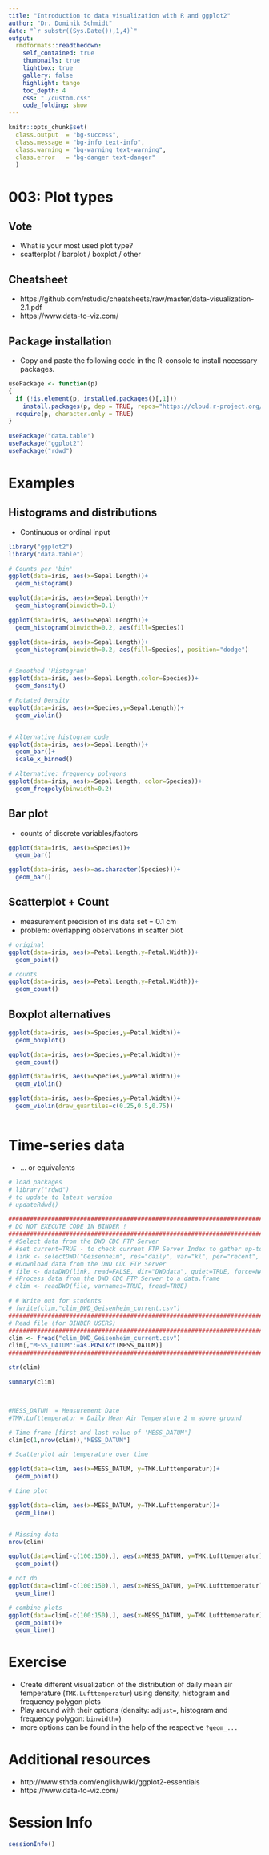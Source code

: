 ```yaml
---
title: "Introduction to data visualization with R and ggplot2"
author: "Dr. Dominik Schmidt"
date: "`r substr((Sys.Date()),1,4)`"
output:
  rmdformats::readthedown:
    self_contained: true
    thumbnails: true
    lightbox: true
    gallery: false
    highlight: tango
    toc_depth: 4    
    css: "./custom.css"     
    code_folding: show
---
```

```r

knitr::opts_chunk$set(
  class.output  = "bg-success",
  class.message = "bg-info text-info",
  class.warning = "bg-warning text-warning",
  class.error   = "bg-danger text-danger"
  )
```


# 003: Plot types


## Vote

- What is your most used plot type?
- scatterplot / barplot /  boxplot / other


## Cheatsheet 

- https://github.com/rstudio/cheatsheets/raw/master/data-visualization-2.1.pdf
- https://www.data-to-viz.com/



## Package installation

- Copy and paste the following code in the R-console to install necessary packages.


```r

usePackage <- function(p)   
{ 
  if (!is.element(p, installed.packages()[,1])) 
    install.packages(p, dep = TRUE, repos="https://cloud.r-project.org/", lib=.libPaths()[1]) 
  require(p, character.only = TRUE) 
} 
  
usePackage("data.table")
usePackage("ggplot2")
usePackage("rdwd")

```


# Examples

## Histograms and distributions 

- Continuous or ordinal input 

```r
library("ggplot2")
library("data.table")

# Counts per 'bin' 
ggplot(data=iris, aes(x=Sepal.Length))+
  geom_histogram()

ggplot(data=iris, aes(x=Sepal.Length))+
  geom_histogram(binwidth=0.1)

ggplot(data=iris, aes(x=Sepal.Length))+
  geom_histogram(binwidth=0.2, aes(fill=Species))

ggplot(data=iris, aes(x=Sepal.Length))+
  geom_histogram(binwidth=0.2, aes(fill=Species), position="dodge")


# Smoothed 'Histogram'
ggplot(data=iris, aes(x=Sepal.Length,color=Species))+
  geom_density()

# Rotated Density
ggplot(data=iris, aes(x=Species,y=Sepal.Length))+
  geom_violin()


# Alternative histogram code
ggplot(data=iris, aes(x=Sepal.Length))+
  geom_bar()+
  scale_x_binned()

# Alternative: frequency polygons
ggplot(data=iris, aes(x=Sepal.Length, color=Species))+
  geom_freqpoly(binwidth=0.2)


```


## Bar plot

- counts of discrete variables/factors

```r

ggplot(data=iris, aes(x=Species))+
  geom_bar()

ggplot(data=iris, aes(x=as.character(Species)))+
  geom_bar()

```


## Scatterplot + Count

- measurement precision of iris data set = 0.1 cm
- problem: overlapping observations in scatter plot

```r

# original
ggplot(data=iris, aes(x=Petal.Length,y=Petal.Width))+
  geom_point()

# counts
ggplot(data=iris, aes(x=Petal.Length,y=Petal.Width))+
  geom_count()


```


## Boxplot alternatives

```r

ggplot(data=iris, aes(x=Species,y=Petal.Width))+
  geom_boxplot()

ggplot(data=iris, aes(x=Species,y=Petal.Width))+
  geom_count()

ggplot(data=iris, aes(x=Species,y=Petal.Width))+
  geom_violin()

ggplot(data=iris, aes(x=Species,y=Petal.Width))+
  geom_violin(draw_quantiles=c(0.25,0.5,0.75))



```


# Time-series data

- ... or equivalents



```r

# load packages
# library("rdwd")
# to update to latest version
# updateRdwd() 

##########################################################################################
# DO NOT EXECUTE CODE IN BINDER !
##########################################################################################
# #Select data from the DWD CDC FTP Server
# #set current=TRUE - to check current FTP Server Index to gather up-to-date file information
# link <- selectDWD("Geisenheim", res="daily", var="kl", per="recent", current=FALSE)
# #Download data from the DWD CDC FTP Server
# file <- dataDWD(link, read=FALSE, dir="DWDdata", quiet=TRUE, force=NA)
# #Process data from the DWD CDC FTP Server to a data.frame
# clim <- readDWD(file, varnames=TRUE, fread=TRUE)

# # Write out for students 
# fwrite(clim,"clim_DWD_Geisenheim_current.csv")
##########################################################################################
# Read file (for BINDER USERS)
##########################################################################################
clim <- fread("clim_DWD_Geisenheim_current.csv")
clim[,"MESS_DATUM":=as.POSIXct(MESS_DATUM)] 
##########################################################################################

str(clim)

summary(clim)



#MESS_DATUM  = Measurement Date
#TMK.Lufttemperatur = Daily Mean Air Temperature 2 m above ground 

# Time frame [first and last value of 'MESS_DATUM']
clim[c(1,nrow(clim)),"MESS_DATUM"]

# Scatterplot air temperature over time

ggplot(data=clim, aes(x=MESS_DATUM, y=TMK.Lufttemperatur))+
  geom_point()

# Line plot

ggplot(data=clim, aes(x=MESS_DATUM, y=TMK.Lufttemperatur))+
  geom_line()


# Missing data 
nrow(clim)

ggplot(data=clim[-c(100:150),], aes(x=MESS_DATUM, y=TMK.Lufttemperatur))+
  geom_point()

# not do
ggplot(data=clim[-c(100:150),], aes(x=MESS_DATUM, y=TMK.Lufttemperatur))+
  geom_line()

# combine plots
ggplot(data=clim[-c(100:150),], aes(x=MESS_DATUM, y=TMK.Lufttemperatur))+
  geom_point()+
  geom_line()  


```


# Exercise

- Create different visualization of the distribution of daily mean air temperature (`TMK.Lufttemperatur`) using density, histogram and frequency polygon plots
- Play around with their options (density: `adjust=`, histogram and frequency polygon: `binwidth=`)
- more options can be found in the help of the respective `?geom_...`



# Additional resources


- http://www.sthda.com/english/wiki/ggplot2-essentials
- https://www.data-to-viz.com/


#  Session Info

```r

sessionInfo()

```
